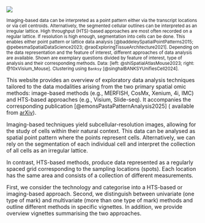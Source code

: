![](../misc/fig1_v2.png)
<p><small> Imaging-based data can be interpreted as a point pattern either via the transcript locations or via cell centroids. Alternatively, the segmented cellular outlines can be interpreted as an irregular lattice. High throughput (HTS)-based approaches are most often recorded on a regular lattice. If resolution is high enough, segmentation into cells can be done. This enables either point pattern or lattice data analysis [@baddeleySpatialPointPatterns2015; @pebesmaSpatialDataScience2023; @raoExploringTissueArchitecture2021]. Depending on the data representation and the feature of interest, different approaches of data analysis are available. Shown are exemplary questions divided by feature of interest, type of analysis and their corresponding methods. Data: [left: @shiSpatialAtlasMouse2023; right: @10xVisium_Mouse]. Clustering using `Banksy` [@singhalBANKSYUnifiesCell2024]. </small></p>

This website provides an overview of exploratory data analysis techniques tailored to the data modalities arising from the two primary spatial omic methods: image-based methods (e.g., MERFISH, CosMx, Xenium, 4i, IMC) and HTS-based approaches (e.g., Visium, Slide-seq). It accompanies the corresponding publication [@emonsPastaPatternAnalysis2025] ( available from [arXiv](https://arxiv.org/abs/2412.01561)).

Imaging-based techniques yield subcellular-resolution images, allowing for the study of cells within their natural context. This data can be analysed as spatial point pattern where the points represent cells. Alternatively, we can rely on the segmentation of each individual cell and interpret the collection of all cells as an irregular lattice.

In contrast, HTS-based methods, produce data represented as a regularly spaced grid corresponding to the sampling locations (spots). Each location has the same area and consists of a collection of different measurements.

First, we consider the technology and categorise into a HTS-based or imaging-based approach. Second, we distinguish between univariate (one type of mark) and multivariate (more than one type of mark) methods and outline different methods in specific vignettes. In addition, we provide overview vignettes summarising the two approaches.

